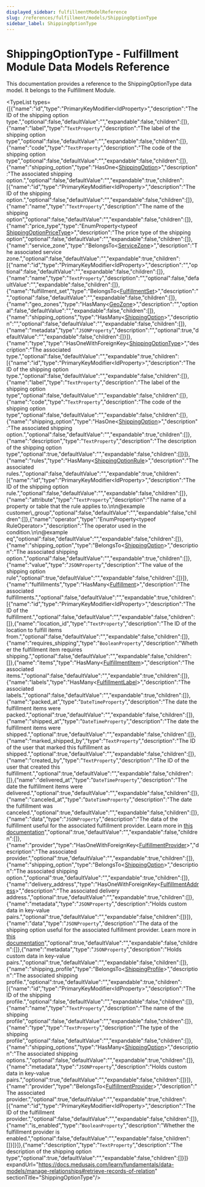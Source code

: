 ```yaml
---
displayed_sidebar: fulfillmentModelReference
slug: /references/fulfillment/models/ShippingOptionType
sidebar_label: ShippingOptionType
---
```



# ShippingOptionType - Fulfillment Module Data Models Reference

This documentation provides a reference to the ShippingOptionType data model. It belongs to the Fulfillment Module.

<SourceCodeLink link="https://github.com/medusajs/medusa/blob/4936315b2dc777fbaaf2869b16bf48602fc7e69b/packages/modules/fulfillment/src/models/shipping-option-type.ts#L5" />

<TypeList types={[{"name":"id","type":"PrimaryKeyModifier&#60;IdProperty&#62;","description":"The ID of the shipping option type.","optional":false,"defaultValue":"","expandable":false,"children":[]},{"name":"label","type":"`TextProperty`","description":"The label of the shipping option type","optional":false,"defaultValue":"","expandable":false,"children":[]},{"name":"code","type":"`TextProperty`","description":"The code of the shipping option type","optional":false,"defaultValue":"","expandable":false,"children":[]},{"name":"shipping_option","type":"HasOne&#60;[ShippingOption](../fulfillment_models.ShippingOption/page.mdx)&#62;","description":"The associated shipping option.","optional":false,"defaultValue":"","expandable":true,"children":[{"name":"id","type":"PrimaryKeyModifier&#60;IdProperty&#62;","description":"The ID of the shipping option.","optional":false,"defaultValue":"","expandable":false,"children":[]},{"name":"name","type":"`TextProperty`","description":"The name of the shipping option","optional":false,"defaultValue":"","expandable":false,"children":[]},{"name":"price_type","type":"EnumProperty&#60;typeof [ShippingOptionPriceType](../../../utils/FulfillmentUtils/enums/utils.FulfillmentUtils.ShippingOptionPriceType/page.mdx)&#62;","description":"The price type of the shipping option","optional":false,"defaultValue":"","expandable":false,"children":[]},{"name":"service_zone","type":"BelongsTo&#60;[ServiceZone](../fulfillment_models.ServiceZone/page.mdx)&#62;","description":"The associated service zone.","optional":false,"defaultValue":"","expandable":true,"children":[{"name":"id","type":"PrimaryKeyModifier&#60;IdProperty&#62;","description":"","optional":false,"defaultValue":"","expandable":false,"children":[]},{"name":"name","type":"`TextProperty`","description":"","optional":false,"defaultValue":"","expandable":false,"children":[]},{"name":"fulfillment_set","type":"BelongsTo&#60;[FulfillmentSet](../fulfillment_models.FulfillmentSet/page.mdx)&#62;","description":"","optional":false,"defaultValue":"","expandable":false,"children":[]},{"name":"geo_zones","type":"HasMany&#60;[GeoZone](../fulfillment_models.GeoZone/page.mdx)&#62;","description":"","optional":false,"defaultValue":"","expandable":false,"children":[]},{"name":"shipping_options","type":"HasMany&#60;[ShippingOption](../fulfillment_models.ShippingOption/page.mdx)&#62;","description":"","optional":false,"defaultValue":"","expandable":false,"children":[]},{"name":"metadata","type":"`JSONProperty`","description":"","optional":true,"defaultValue":"","expandable":false,"children":[]}]},{"name":"type","type":"HasOneWithForeignKey&#60;[ShippingOptionType](./page.mdx)&#62;","description":"The associated type.","optional":false,"defaultValue":"","expandable":true,"children":[{"name":"id","type":"PrimaryKeyModifier&#60;IdProperty&#62;","description":"The ID of the shipping option type.","optional":false,"defaultValue":"","expandable":false,"children":[]},{"name":"label","type":"`TextProperty`","description":"The label of the shipping option type","optional":false,"defaultValue":"","expandable":false,"children":[]},{"name":"code","type":"`TextProperty`","description":"The code of the shipping option type","optional":false,"defaultValue":"","expandable":false,"children":[]},{"name":"shipping_option","type":"HasOne&#60;[ShippingOption](../fulfillment_models.ShippingOption/page.mdx)&#62;","description":"The associated shipping option.","optional":false,"defaultValue":"","expandable":true,"children":[]},{"name":"description","type":"`TextProperty`","description":"The description of the shipping option type","optional":true,"defaultValue":"","expandable":false,"children":[]}]},{"name":"rules","type":"HasMany&#60;[ShippingOptionRule](../fulfillment_models.ShippingOptionRule/page.mdx)&#62;","description":"The associated rules.","optional":false,"defaultValue":"","expandable":true,"children":[{"name":"id","type":"PrimaryKeyModifier&#60;IdProperty&#62;","description":"The ID of the shipping option rule.","optional":false,"defaultValue":"","expandable":false,"children":[]},{"name":"attribute","type":"`TextProperty`","description":"The name of a property or table that the rule applies to.\n\n@example customer\\_group","optional":false,"defaultValue":"","expandable":false,"children":[]},{"name":"operator","type":"EnumProperty&#60;typeof RuleOperator&#62;","description":"The operator used in the condition.\n\n@example eq","optional":false,"defaultValue":"","expandable":false,"children":[]},{"name":"shipping_option","type":"BelongsTo&#60;[ShippingOption](../fulfillment_models.ShippingOption/page.mdx)&#62;","description":"The associated shipping option.","optional":false,"defaultValue":"","expandable":true,"children":[]},{"name":"value","type":"`JSONProperty`","description":"The value of the shipping option rule","optional":true,"defaultValue":"","expandable":false,"children":[]}]},{"name":"fulfillments","type":"HasMany&#60;[Fulfillment](../fulfillment_models.Fulfillment/page.mdx)&#62;","description":"The associated fulfillments.","optional":false,"defaultValue":"","expandable":true,"children":[{"name":"id","type":"PrimaryKeyModifier&#60;IdProperty&#62;","description":"The ID of the fulfillment.","optional":false,"defaultValue":"","expandable":false,"children":[]},{"name":"location_id","type":"`TextProperty`","description":"The ID of the location to fulfill items from.","optional":false,"defaultValue":"","expandable":false,"children":[]},{"name":"requires_shipping","type":"`BooleanProperty`","description":"Whether the fulfillment item requires shipping.","optional":false,"defaultValue":"","expandable":false,"children":[]},{"name":"items","type":"HasMany&#60;[FulfillmentItem](../fulfillment_models.FulfillmentItem/page.mdx)&#62;","description":"The associated items.","optional":false,"defaultValue":"","expandable":true,"children":[]},{"name":"labels","type":"HasMany&#60;[FulfillmentLabel](../fulfillment_models.FulfillmentLabel/page.mdx)&#62;","description":"The associated labels.","optional":false,"defaultValue":"","expandable":true,"children":[]},{"name":"packed_at","type":"`DateTimeProperty`","description":"The date the fulfillment items were packed.","optional":true,"defaultValue":"","expandable":false,"children":[]},{"name":"shipped_at","type":"`DateTimeProperty`","description":"The date the fulfillment items were shipped.","optional":true,"defaultValue":"","expandable":false,"children":[]},{"name":"marked_shipped_by","type":"`TextProperty`","description":"The ID of the user that marked this fulfillment as shipped.","optional":true,"defaultValue":"","expandable":false,"children":[]},{"name":"created_by","type":"`TextProperty`","description":"The ID of the user that created this fulfillment.","optional":true,"defaultValue":"","expandable":false,"children":[]},{"name":"delivered_at","type":"`DateTimeProperty`","description":"The date the fulfillment items were delivered.","optional":true,"defaultValue":"","expandable":false,"children":[]},{"name":"canceled_at","type":"`DateTimeProperty`","description":"The date the fulfillment was canceled.","optional":true,"defaultValue":"","expandable":false,"children":[]},{"name":"data","type":"`JSONProperty`","description":"The data of the fulfillment useful for the associated fulfillment provider. Learn more in [this documentation](https://docs.medusajs.com/resources/commerce-modules/fulfillment/item-fulfillment#data-property)","optional":true,"defaultValue":"","expandable":false,"children":[]},{"name":"provider","type":"HasOneWithForeignKey&#60;[FulfillmentProvider](../fulfillment_models.FulfillmentProvider/page.mdx)&#62;","description":"The associated provider.","optional":true,"defaultValue":"","expandable":true,"children":[]},{"name":"shipping_option","type":"BelongsTo&#60;[ShippingOption](../fulfillment_models.ShippingOption/page.mdx)&#62;","description":"The associated shipping option.","optional":true,"defaultValue":"","expandable":true,"children":[]},{"name":"delivery_address","type":"HasOneWithForeignKey&#60;[FulfillmentAddress](../fulfillment_models.FulfillmentAddress/page.mdx)&#62;","description":"The associated delivery address.","optional":true,"defaultValue":"","expandable":true,"children":[]},{"name":"metadata","type":"`JSONProperty`","description":"Holds custom data in key-value pairs.","optional":true,"defaultValue":"","expandable":false,"children":[]}]},{"name":"data","type":"`JSONProperty`","description":"The data of the shipping option useful for the associated fulfillment provider. Learn more in [this documentation](https://docs.medusajs.com/resources/commerce-modules/fulfillment/shipping-option#data-property)","optional":true,"defaultValue":"","expandable":false,"children":[]},{"name":"metadata","type":"`JSONProperty`","description":"Holds custom data in key-value pairs.","optional":true,"defaultValue":"","expandable":false,"children":[]},{"name":"shipping_profile","type":"BelongsTo&#60;[ShippingProfile](../fulfillment_models.ShippingProfile/page.mdx)&#62;","description":"The associated shipping profile.","optional":true,"defaultValue":"","expandable":true,"children":[{"name":"id","type":"PrimaryKeyModifier&#60;IdProperty&#62;","description":"The ID of the shipping profile.","optional":false,"defaultValue":"","expandable":false,"children":[]},{"name":"name","type":"`TextProperty`","description":"The name of the shipping profile","optional":false,"defaultValue":"","expandable":false,"children":[]},{"name":"type","type":"`TextProperty`","description":"The type of the shipping profile","optional":false,"defaultValue":"","expandable":false,"children":[]},{"name":"shipping_options","type":"HasMany&#60;[ShippingOption](../fulfillment_models.ShippingOption/page.mdx)&#62;","description":"The associated shipping options.","optional":false,"defaultValue":"","expandable":true,"children":[]},{"name":"metadata","type":"`JSONProperty`","description":"Holds custom data in key-value pairs.","optional":true,"defaultValue":"","expandable":false,"children":[]}]},{"name":"provider","type":"BelongsTo&#60;[FulfillmentProvider](../fulfillment_models.FulfillmentProvider/page.mdx)&#62;","description":"The associated provider.","optional":true,"defaultValue":"","expandable":true,"children":[{"name":"id","type":"PrimaryKeyModifier&#60;IdProperty&#62;","description":"The ID of the fulfillment provider.","optional":false,"defaultValue":"","expandable":false,"children":[]},{"name":"is_enabled","type":"`BooleanProperty`","description":"Whether the fulfillment provider is enabled.","optional":false,"defaultValue":"","expandable":false,"children":[]}]}]},{"name":"description","type":"`TextProperty`","description":"The description of the shipping option type","optional":true,"defaultValue":"","expandable":false,"children":[]}]} expandUrl="https://docs.medusajs.com/learn/fundamentals/data-models/manage-relationships#retrieve-records-of-relation" sectionTitle="ShippingOptionType"/>

